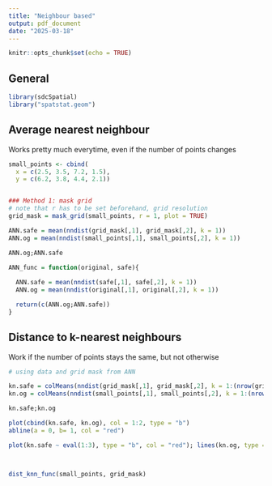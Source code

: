 ---
title: "Neighbour based"
output: pdf_document
date: "2025-03-18"
---

```{r setup, include=FALSE}
knitr::opts_chunk$set(echo = TRUE)
```

## General
```{r}
library(sdcSpatial)
library("spatstat.geom")

```


## Average nearest neighbour
Works pretty much everytime, even if the number of points changes
```{r}

small_points <- cbind(
  x = c(2.5, 3.5, 7.2, 1.5),
  y = c(6.2, 3.8, 4.4, 2.1))


### Method 1: mask grid
# note that r has to be set beforehand, grid resolution
grid_mask = mask_grid(small_points, r = 1, plot = TRUE)

ANN.safe = mean(nndist(grid_mask[,1], grid_mask[,2], k = 1))
ANN.og = mean(nndist(small_points[,1], small_points[,2], k = 1))

ANN.og;ANN.safe

ANN_func = function(original, safe){
  
  ANN.safe = mean(nndist(safe[,1], safe[,2], k = 1))
  ANN.og = mean(nndist(original[,1], original[,2], k = 1))

  return(c(ANN.og;ANN.safe))
}

```

## Distance to k-nearest neighbours
Work if the number of points stays the same, but not otherwise
```{r}
# using data and grid mask from ANN

kn.safe = colMeans(nndist(grid_mask[,1], grid_mask[,2], k = 1:(nrow(grid_mask) - 1)))
kn.og = colMeans(nndist(small_points[,1], small_points[,2], k = 1:(nrow(small_points) - 1)))

kn.safe;kn.og

plot(cbind(kn.safe, kn.og), col = 1:2, type = "b")
abline(a = 0, b= 1, col = "red")

plot(kn.safe ~ eval(1:3), type = "b", col = "red"); lines(kn.og, type = "b")



dist_knn_func(small_points, grid_mask)
```

















































































































